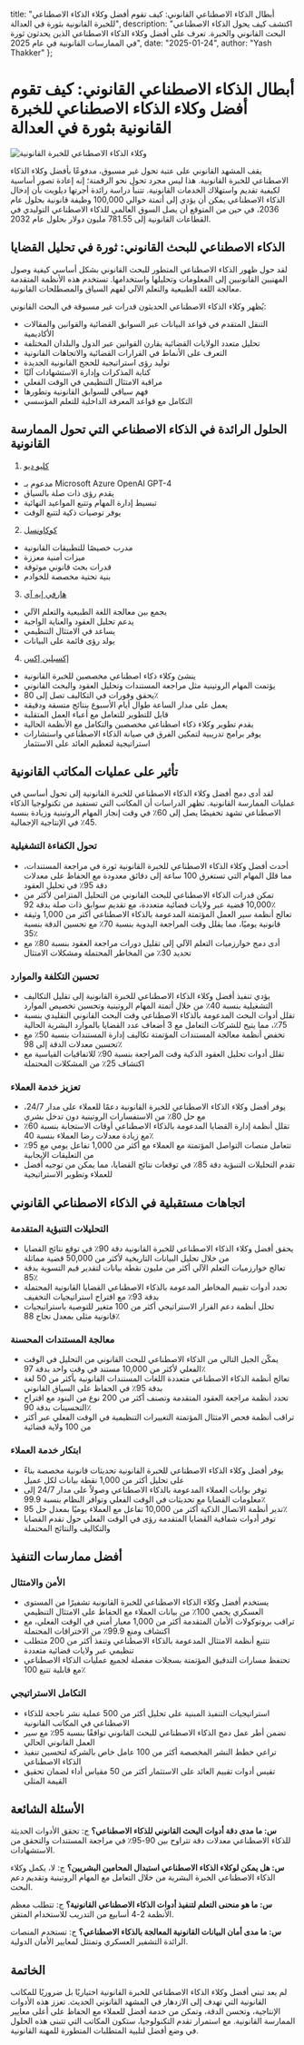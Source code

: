   title: "أبطال الذكاء الاصطناعي القانوني: كيف تقوم أفضل وكلاء الذكاء الاصطناعي للخبرة القانونية بثورة في العدالة",
  description: "اكتشف كيف يحول الذكاء الاصطناعي البحث القانوني والخبرة. تعرف على أفضل وكلاء الذكاء الاصطناعي الذين يحدثون ثورة في الممارسات القانونية في عام 2025",
  date: "2025-01-24",
  author: "Yash Thakker"
};

# أبطال الذكاء الاصطناعي القانوني: كيف تقوم أفضل وكلاء الذكاء الاصطناعي للخبرة القانونية بثورة في العدالة

![وكلاء الذكاء الاصطناعي للخبرة القانونية](/images/blog-posts/ai-agents-for-legal-expertise.jpeg)

يقف المشهد القانوني على عتبة تحول غير مسبوق، مدفوعًا بأفضل وكلاء الذكاء الاصطناعي للخبرة القانونية. هذا ليس مجرد تحول نحو الرقمنة؛ إنه إعادة تصور أساسية لكيفية تقديم واستهلاك الخدمات القانونية. تتنبأ دراسة رائدة أجرتها ديلويت بأن إدخال الذكاء الاصطناعي يمكن أن يؤدي إلى أتمتة حوالي 100,000 وظيفة قانونية بحلول عام 2036، في حين من المتوقع أن يصل السوق العالمي للذكاء الاصطناعي التوليدي في القطاعات القانونية إلى 781.55 مليون دولار بحلول عام 2032.

## الذكاء الاصطناعي للبحث القانوني: ثورة في تحليل القضايا

لقد حول ظهور الذكاء الاصطناعي المتطور للبحث القانوني بشكل أساسي كيفية وصول المهنيين القانونيين إلى المعلومات وتحليلها واستخدامها. تستخدم هذه الأنظمة المتقدمة معالجة اللغة الطبيعية والتعلم الآلي لفهم السياق والمصطلحات القانونية.

يُظهر وكلاء الذكاء الاصطناعي الحديثون قدرات غير مسبوقة في البحث القانوني:

- التنقل المتقدم في قواعد البيانات عبر السوابق القضائية والقوانين والمقالات الأكاديمية
- تحليل متعدد الولايات القضائية يقارن القوانين عبر الدول والبلدان المختلفة
- التعرف على الأنماط في القرارات القضائية والاتجاهات القانونية
- توليد رؤى استراتيجية للحجج القانونية الجديدة
- كتابة المذكرات وإدارة الاستشهادات آليًا
- مراقبة الامتثال التنظيمي في الوقت الفعلي
- فهم سياقي للسوابق القانونية وتطورها
- التكامل مع قواعد المعرفة الداخلية للتعلم المؤسسي

## الحلول الرائدة في الذكاء الاصطناعي التي تحول الممارسة القانونية

1. [كليو ديو](https://www.clio.com/blog/clio-duo/)
- مدعوم بـ Microsoft Azure OpenAI GPT-4
- يقدم رؤى ذات صلة بالسياق
- تبسيط إدارة المهام وتتبع المواعيد النهائية
- يوفر توصيات ذكية لتتبع الوقت

2. [كوكاونسل](https://casetext.com/blog/casetext-announces-cocounsel-ai-legal-assistant/)
- مدرب خصيصًا للتطبيقات القانونية
- ميزات أمنية معززة
- قدرات بحث قانوني موثوقة
- بنية تحتية مخصصة للخوادم

3. [هارفي إيه آي](https://www.harvey.ai/)
- يجمع بين معالجة اللغة الطبيعية والتعلم الآلي
- يدعم تحليل العقود والعناية الواجبة
- يساعد في الامتثال التنظيمي
- يولد رؤى قائمة على البيانات

4. [إكسبلين إكس](https://www.explainx.ai/demo)
- ينشئ وكلاء ذكاء اصطناعي مخصصين للخبرة القانونية
- يؤتمت المهام الروتينية مثل مراجعة المستندات وتحليل العقود والبحث القانوني
- يحقق وفورات في التكاليف تصل إلى 80٪
- يعمل على مدار الساعة طوال أيام الأسبوع بنتائج متسقة ودقيقة
- قابل للتطوير للتعامل مع أعباء العمل المتقلبة
- يقدم تطوير وكلاء ذكاء اصطناعي مخصصين والتكامل مع الأنظمة الحالية
- يوفر برامج تدريبية لتمكين الفرق في صيانة الذكاء الاصطناعي واستشارات استراتيجية لتعظيم العائد على الاستثمار

## تأثير على عمليات المكاتب القانونية

لقد أدى دمج أفضل وكلاء الذكاء الاصطناعي للخبرة القانونية إلى تحول أساسي في عمليات الممارسة القانونية. تظهر الدراسات أن المكاتب التي تستفيد من تكنولوجيا الذكاء الاصطناعي تشهد تخفيضًا يصل إلى 60٪ في وقت إنجاز المهام الروتينية وزيادة بنسبة 45٪ في الإنتاجية الإجمالية.

### تحول الكفاءة التشغيلية
* أحدث أفضل وكلاء الذكاء الاصطناعي للخبرة القانونية ثورة في مراجعة المستندات، مما قلل المهام التي تستغرق 100 ساعة إلى دقائق معدودة مع الحفاظ على معدلات دقة 95٪ في تحليل العقود
* تمكن قدرات الذكاء الاصطناعي للبحث القانوني من التحليل المتزامن لأكثر من 10,000 قضية عبر ولايات قضائية متعددة، مع تقديم سوابق ذات صلة بدقة 92٪
* تعالج أنظمة سير العمل المؤتمتة المدعومة بالذكاء الاصطناعي أكثر من 1,000 وثيقة قانونية يوميًا، مما يقلل وقت المراجعة اليدوية بنسبة 70٪ مع تحسين الدقة بنسبة 35٪
* أدى دمج خوارزميات التعلم الآلي إلى تقليل دورات مراجعة العقود بنسبة 80٪ مع تحديد 30٪ من المخاطر المحتملة ومشكلات الامتثال

### تحسين التكلفة والموارد
* يؤدي تنفيذ أفضل وكلاء الذكاء الاصطناعي للخبرة القانونية إلى تقليل التكاليف التشغيلية بنسبة 40٪ من خلال أتمتة المهام الروتينية وتحسين تخصيص الموارد
* تقلل أدوات البحث المدعومة بالذكاء الاصطناعي وقت البحث القانوني التقليدي بنسبة 75٪، مما يتيح للشركات التعامل مع 3 أضعاف عدد القضايا بالموارد البشرية الحالية
* تخفض أنظمة معالجة المستندات المؤتمتة تكاليف إدارة المستندات بنسبة 50٪ مع تحسين معدلات الدقة إلى 98٪
* تقلل أدوات تحليل العقود الذكية وقت المراجعة بنسبة 90٪ للاتفاقيات القياسية مع اكتشاف 25٪ من المشكلات المحتملة

### تعزيز خدمة العملاء
* يوفر أفضل وكلاء الذكاء الاصطناعي للخبرة القانونية دعمًا للعملاء على مدار 24/7، مع حل 80٪ من الاستفسارات الروتينية دون تدخل بشري
* تقلل أنظمة إدارة القضايا المدعومة بالذكاء الاصطناعي أوقات الاستجابة بنسبة 60٪ مع زيادة معدلات رضا العملاء بنسبة 40٪
* تتعامل منصات التواصل المؤتمتة مع العملاء مع أكثر من 1,000 تفاعل يومي مع 95٪ من التعليقات الإيجابية
* تقدم التحليلات التنبؤية دقة 85٪ في توقعات نتائج القضايا، مما يمكن من توجيه أفضل للعملاء وتطوير الاستراتيجية

## اتجاهات مستقبلية في الذكاء الاصطناعي القانوني

### التحليلات التنبؤية المتقدمة
* يحقق أفضل وكلاء الذكاء الاصطناعي للخبرة القانونية دقة 90٪ في توقع نتائج القضايا من خلال تحليل البيانات التاريخية لأكثر من 50,000 قضية مماثلة
* تعالج خوارزميات التعلم الآلي أكثر من مليون نقطة بيانات لتقدير قيم التسوية بدقة 85٪
* تحدد أدوات تقييم المخاطر المدعومة بالذكاء الاصطناعي القضايا القانونية المحتملة بدقة 93٪ مع اقتراح استراتيجيات التخفيف
* تحلل أنظمة دعم القرار الاستراتيجي أكثر من 100 متغير للتوصية باستراتيجيات قانونية مثلى بمعدل نجاح 88٪

### معالجة المستندات المحسنة
* يمكّن الجيل التالي من الذكاء الاصطناعي للبحث القانوني من التحليل في الوقت الفعلي لأكثر من 10,000 مستند في وقت واحد بدقة 97٪
* تعالج أنظمة الذكاء الاصطناعي متعددة اللغات المستندات القانونية بأكثر من 50 لغة بدقة 95٪ في الحفاظ على السياق القانوني
* تحدد أنظمة مراجعة العقود المتقدمة وتصنف أكثر من 200 نوع من البنود مع اقتراح التحسينات بدقة 90٪
* تراقب أنظمة فحص الامتثال المؤتمتة التغييرات التنظيمية في الوقت الفعلي عبر أكثر من 100 ولاية قضائية

### ابتكار خدمة العملاء
* يوفر أفضل وكلاء الذكاء الاصطناعي للخبرة القانونية تحديثات قانونية مخصصة بناءً على تحليل أكثر من 1,000 نقطة بيانات لكل عميل
* توفر بوابات العملاء المدعومة بالذكاء الاصطناعي وصولاً على مدار 24/7 إلى معلومات القضايا مع تحديثات في الوقت الفعلي وتوافر النظام بنسبة 99.9٪
* تدير أنظمة الاتصال الذكية أكثر من 10,000 تفاعل مع العملاء يوميًا بمعدل حل 95٪
* توفر أدوات شفافية القضايا المتقدمة رؤى في الوقت الفعلي حول تقدم القضايا والتكاليف والنتائج المحتملة

## أفضل ممارسات التنفيذ

### الأمن والامتثال
* يستخدم أفضل وكلاء الذكاء الاصطناعي للخبرة القانونية تشفيرًا من المستوى العسكري يحمي 100٪ من بيانات العملاء مع الحفاظ على الامتثال التنظيمي
* تراقب بروتوكولات الأمان المتقدمة أكثر من 1,000 معيار أمني في الوقت الفعلي، مع اكتشاف ومنع 99.9٪ من الاختراقات المحتملة
* تتتبع أنظمة الامتثال المدعومة بالذكاء الاصطناعي وتنفذ أكثر من 200 متطلب تنظيمي عبر ولايات قضائية متعددة
* تحتفظ مسارات التدقيق المؤتمتة بسجلات مفصلة لجميع عمليات الذكاء الاصطناعي مع قابلية تتبع 100٪

### التكامل الاستراتيجي
* استراتيجيات التنفيذ المبنية على تحليل أكثر من 500 عملية نشر ناجحة للذكاء الاصطناعي في المكاتب القانونية
* تضمن أطر عمل دمج الذكاء الاصطناعي للبحث القانوني توافقًا بنسبة 95٪ مع سير العمل القانوني الحالي
* تراعي خطط النشر المخصصة أكثر من 100 عامل خاص بالشركة لتحسين تنفيذ الذكاء الاصطناعي
* تقيس أدوات تقييم العائد على الاستثمار أكثر من 50 مقياس أداء لضمان تحقيق القيمة المثلى

## الأسئلة الشائعة

**س: ما مدى دقة أدوات البحث القانوني للذكاء الاصطناعي؟**
ج: تحقق الأدوات الحديثة للذكاء الاصطناعي معدلات دقة تتراوح بين 90-95٪ في مراجعة المستندات والتحقق من الاستشهادات.

**س: هل يمكن لوكلاء الذكاء الاصطناعي استبدال المحامين البشريين؟**
ج: لا، يكمل وكلاء الذكاء الاصطناعي الخبرة البشرية من خلال التعامل مع المهام الروتينية وتقديم دعم البحث.

**س: ما هو منحنى التعلم لتنفيذ أدوات الذكاء الاصطناعي القانونية؟**
ج: تتطلب معظم الأنظمة 2-4 أسابيع من التدريب للاستخدام المتقن.

**س: ما مدى أمان البيانات القانونية المعالجة بالذكاء الاصطناعي؟**
ج: تستخدم المنصات الرائدة التشفير العسكري وتمتثل لمعايير الأمان الدولية.

## الخاتمة

لم يعد تبني أفضل وكلاء الذكاء الاصطناعي للخبرة القانونية اختياريًا بل ضروريًا للمكاتب القانونية التي تهدف إلى الازدهار في المشهد القانوني الحديث. تعزز هذه الأدوات الإنتاجية، وتحسن الدقة، وتمكن من خدمة أفضل للعملاء مع الحفاظ على أعلى معايير الممارسة القانونية. مع استمرار تقدم التكنولوجيا، ستكون المكاتب التي تتبنى هذه الحلول في وضع أفضل لتلبية المتطلبات المتطورة للمهنة القانونية.
